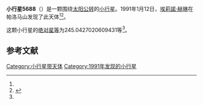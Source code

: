 {{Infobox planet
| bgcolour = #FFFFC0
| name = 5688 Kleewyck
| symbol = 
| image = 
| caption = 
| discovery = yes
| discovery_ref = 
| discoverer = [[埃莉諾·赫琳|埃莉諾·赫琳]]
| discovery_site = [[帕洛马山|帕洛马山]] 
| discovered = 1991年1月12日
| designations = yes
| mp_name = 
| named_after = 
| alt_names = 1991 AD2/ 1981 WT7 / 1985 UP6 / 1989 TX13
| mp_category = [[主带小行星|主带小行星]]
| orbit_ref = <ref name="a">[http://ssd.jpl.nasa.gov/sbdb.cgi?sstr=5688 5688 Kleewyck] {{Wayback|url=http://ssd.jpl.nasa.gov/sbdb.cgi?sstr=5688 |date=20140824192821 }}，小行星數據庫瀏覽器（JPL Small-Body Database Browser）－[[美国国家航空航天局|美国国家航空航天局]]喷气推进实验室</ref>
| epoch = 2456400.5 (2013年4月18日更新)
| aphelion = {{convert|3.038166216840161|AU|km|3|abbr=on|lk=out}}
| perihelion = {{convert|2.196857562211952|AU|km|3|abbr=on}}
| semimajor = {{convert|2.617511889526056|AU|km|3|abbr=on}}
| eccentricity = 0.160707705
| period = 1546.790234 [[日|日]]<br />4.23[[儒略年|儒略年]]
| avg_speed = 
| inclination = 4.030715449635456
| asc_node = 141.6892930982181
| mean_anomaly = 
| arg_peri = 245.0427020609431
| satellites = 
| physical_characteristics = yes
| dimensions = 
| mass = 
| density = 
| surface_grav = 
| escape_velocity = 
| sidereal_day = 
| axial_tilt = 
| pole_ecliptic_lat = 
| pole_ecliptic_lon = 
| albedo = 
| temperatures= 
| temp_name1 = 
| mean_temp_1 = 
| max_temp_1 = 
| temp_name2 = 
| max_temp_2 = 
| spectral_type = 
| abs_magnitude = 245.0427020609431
}}

'''小行星5688'''（{{lang-en|5688 Kleewyck}}）是一颗围绕[[太阳|太阳]][[公转|公转]]的[[小行星|小行星]]。1991年1月12日，[[埃莉諾·赫琳|埃莉諾·赫琳]]在帕洛马山发现了此天体<ref name="a" /><ref>{{cite news|title=小行星列表|url=http://cfa-www.harvard.edu/iau/lists/NumberedMPs.txt|accessdate=2013-07-08|newspaper=哈佛大学|archive-date=2008-05-17|archive-url=https://web.archive.org/web/20080517010638/http://cfa-www.harvard.edu/iau/lists/NumberedMPs.txt|dead-url=no}}</ref>。

这颗小行星的[[绝对星等|绝对星等]]为245.0427020609431等<ref name="a" />。

==参考文献==
{{reflist}}
{{Minor Planet Number|[[小行星5687|小行星5687]]|[[小行星5689|小行星5689]]}}

{{小天体}}

[[Category:小行星带天体|Category:小行星带天体]]
[[Category:1991年发现的小行星|Category:1991年发现的小行星]]

{{asteroid-stub}}